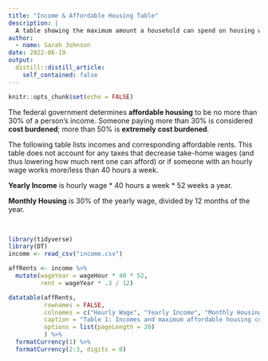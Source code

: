 ```yaml
---
title: "Income & Affordable Housing Table"
description: |
  A table showing the maximum amount a household can spend on housing without being cost burdened.
author:
  - name: Sarah Johnson
date: 2022-06-19
output:
  distill::distill_article:
    self_contained: false
---
```



```r
knitr::opts_chunk$set(echo = FALSE)
```

The federal government determines **affordable housing** to be no more than 30% of a person's income. Someone paying more than 30% is considered **cost burdened**; more than 50% is **extremely cost burdened**.

The following table lists incomes and corresponding affordable rents. This table does not account for any taxes that decrease take-home wages (and thus lowering how much rent one can afford) or if someone with an hourly wage works more/less than 40 hours a week.

**Yearly Income** is hourly wage \* 40 hours a week \* 52 weeks a year.

**Monthly Housing** is 30% of the yearly wage, divided by 12 months of the year.

<br>

```r
library(tidyverse)
library(DT)
income <- read_csv("income.csv")
```

```r
affRents <- income %>% 
  mutate(wageYear = wageHour * 40 * 52,
         rent = wageYear * .3 / 12)
```

```r
datatable(affRents,
          rownames = FALSE,
          colnames = c("Hourly Wage", "Yearly Income", "Monthly Housing"),
          caption = "Table 1: Incomes and maximum affordable housing costs",
          options = list(pageLength = 20)
          ) %>% 
  formatCurrency(1) %>% 
  formatCurrency(2:3, digits = 0)
```

